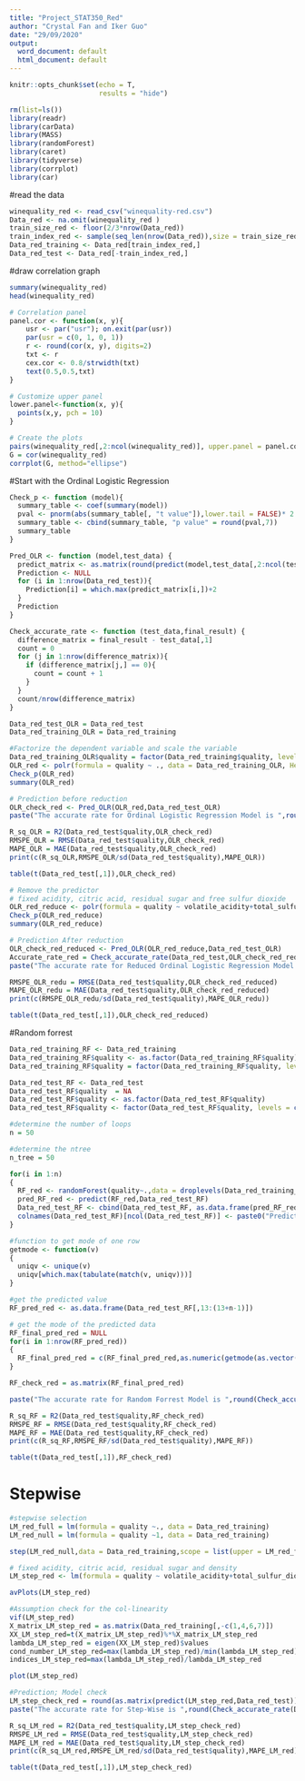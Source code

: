 ---
title: "Project_STAT350_Red"
author: "Crystal Fan and Iker Guo"
date: "29/09/2020"
output:
  word_document: default
  html_document: default
---
```{r setup, include=FALSE}
knitr::opts_chunk$set(echo = T,
                      results = "hide")
```

```{r,message =FALSE}
rm(list=ls())
library(readr)
library(carData)
library(MASS)
library(randomForest)
library(caret)
library(tidyverse)
library(corrplot)
library(car)
```

#read the data
```{r,message =FALSE}
winequality_red <- read_csv("winequality-red.csv")
Data_red <- na.omit(winequality_red )
train_size_red <- floor(2/3*nrow(Data_red))
train_index_red <- sample(seq_len(nrow(Data_red)),size = train_size_red)
Data_red_training <- Data_red[train_index_red,]
Data_red_test <- Data_red[-train_index_red,]
```

#draw correlation graph
```{r, fig.show='hide'}
summary(winequality_red)
head(winequality_red)

# Correlation panel
panel.cor <- function(x, y){
    usr <- par("usr"); on.exit(par(usr))
    par(usr = c(0, 1, 0, 1))
    r <- round(cor(x, y), digits=2)
    txt <- r
    cex.cor <- 0.8/strwidth(txt)
    text(0.5,0.5,txt)
}

# Customize upper panel
lower.panel<-function(x, y){
  points(x,y, pch = 10)
}

# Create the plots
pairs(winequality_red[,2:ncol(winequality_red)], upper.panel = panel.cor,lower.panel = lower.panel)
G = cor(winequality_red)
corrplot(G, method="ellipse")
```

#Start with the Ordinal Logistic Regression
```{r}
Check_p <- function (model){
  summary_table <- coef(summary(model))
  pval <- pnorm(abs(summary_table[, "t value"]),lower.tail = FALSE)* 2
  summary_table <- cbind(summary_table, "p value" = round(pval,7))
  summary_table 
}

Pred_OLR <- function (model,test_data) {
  predict_matrix <- as.matrix(round(predict(model,test_data[,2:ncol(test_data)],type = "p"), 3))
  Prediction <- NULL
  for (i in 1:nrow(Data_red_test)){
    Prediction[i] = which.max(predict_matrix[i,])+2
  }
  Prediction
}

Check_accurate_rate <- function (test_data,final_result) {
  difference_matrix = final_result - test_data[,1]
  count = 0
  for (j in 1:nrow(difference_matrix)){
    if (difference_matrix[j,] == 0){
      count = count + 1
    }
  }
  count/nrow(difference_matrix)
}

Data_red_test_OLR = Data_red_test
Data_red_training_OLR = Data_red_training

#Factorize the dependent variable and scale the variable
Data_red_training_OLR$quality = factor(Data_red_training$quality, levels = c("3","4","5","6","7","8"),ordered = TRUE)
OLR_red <- polr(formula = quality ~ ., data = Data_red_training_OLR, Hess = TRUE)
Check_p(OLR_red)
summary(OLR_red)

# Prediction before reduction 
OLR_check_red <- Pred_OLR(OLR_red,Data_red_test_OLR)
paste("The accurate rate for Ordinal Logistic Regression Model is ",round(Check_accurate_rate(Data_red_test,OLR_check_red),5))

R_sq_OLR = R2(Data_red_test$quality,OLR_check_red)
RMSPE_OLR = RMSE(Data_red_test$quality,OLR_check_red)
MAPE_OLR = MAE(Data_red_test$quality,OLR_check_red)
print(c(R_sq_OLR,RMSPE_OLR/sd(Data_red_test$quality),MAPE_OLR))

table(t(Data_red_test[,1]),OLR_check_red)

# Remove the predictor
# fixed acidity, citric acid, residual sugar and free sulfur dioxide
OLR_red_reduce <- polr(formula = quality ~ volatile_acidity+total_sulfur_dioxide+chlorides+density+pH +sulphates+alcohol , data = Data_red_training_OLR, Hess = TRUE)
Check_p(OLR_red_reduce)
summary(OLR_red_reduce)

# Prediction After reduction
OLR_check_red_reduced <- Pred_OLR(OLR_red_reduce,Data_red_test_OLR)
Accurate_rate_red = Check_accurate_rate(Data_red_test,OLR_check_red_reduced) 
paste("The accurate rate for Reduced Ordinal Logistic Regression Model is ",round(Check_accurate_rate(Data_red_test,OLR_check_red_reduced),5))

RMSPE_OLR_redu = RMSE(Data_red_test$quality,OLR_check_red_reduced)
MAPE_OLR_redu = MAE(Data_red_test$quality,OLR_check_red_reduced)
print(c(RMSPE_OLR_redu/sd(Data_red_test$quality),MAPE_OLR_redu))

table(t(Data_red_test[,1]),OLR_check_red_reduced)
```

#Random forrest
```{r}
Data_red_training_RF <- Data_red_training
Data_red_training_RF$quality <- as.factor(Data_red_training_RF$quality)
Data_red_training_RF$quality = factor(Data_red_training_RF$quality, levels = c("3","4","5","6","7","8"),ordered = TRUE)

Data_red_test_RF <- Data_red_test
Data_red_test_RF$quality  = NA
Data_red_test_RF$quality <- as.factor(Data_red_test_RF$quality)
Data_red_test_RF$quality <- factor(Data_red_test_RF$quality, levels = c("3","4","5","6","7","8"),ordered = TRUE)

#determine the number of loops
n = 50

#determine the ntree
n_tree = 50

for(i in 1:n)
{
  RF_red <- randomForest(quality~.,data = droplevels(Data_red_training_RF), ntree = n_tree, nPerm = 10,mtry = 4)
  pred_RF_red <- predict(RF_red,Data_red_test_RF)
  Data_red_test_RF <- cbind(Data_red_test_RF, as.data.frame(pred_RF_red))
  colnames(Data_red_test_RF)[ncol(Data_red_test_RF)] <- paste0("Prediction",i)
}

#function to get mode of one row
getmode <- function(v) 
{
  uniqv <- unique(v)
  uniqv[which.max(tabulate(match(v, uniqv)))]
}

#get the predicted value
RF_pred_red <- as.data.frame(Data_red_test_RF[,13:(13+n-1)])

# get the mode of the predicted data
RF_final_pred_red = NULL
for(i in 1:nrow(RF_pred_red))
{
  RF_final_pred_red = c(RF_final_pred_red,as.numeric(getmode(as.vector(unlist(RF_pred_red[i,])))))
}

RF_check_red = as.matrix(RF_final_pred_red)

paste("The accurate rate for Random Forrest Model is ",round(Check_accurate_rate(Data_red_test,RF_check_red),5))

R_sq_RF = R2(Data_red_test$quality,RF_check_red)
RMSPE_RF = RMSE(Data_red_test$quality,RF_check_red)
MAPE_RF = MAE(Data_red_test$quality,RF_check_red)
print(c(R_sq_RF,RMSPE_RF/sd(Data_red_test$quality),MAPE_RF))

table(t(Data_red_test[,1]),RF_check_red)

```

# Stepwise
```{r, fig.show='hide'}
#stepwise selection
LM_red_full = lm(formula = quality ~., data = Data_red_training) 
LM_red_null = lm(formula = quality ~1, data = Data_red_training) 

step(LM_red_null,data = Data_red_training,scope = list(upper = LM_red_full),direction = "both")

# fixed acidity, citric acid, residual sugar and density  
LM_step_red <- lm(formula = quality ~ volatile_acidity+total_sulfur_dioxide+chlorides+free_sulfur_dioxide+pH +sulphates+alcohol, data = Data_red_training)

avPlots(LM_step_red)

#Assumption check for the col-linearity 
vif(LM_step_red)
X_matrix_LM_step_red = as.matrix(Data_red_training[,-c(1,4,6,7)])
XX_LM_step_red=t(X_matrix_LM_step_red)%*%X_matrix_LM_step_red
lambda_LM_step_red = eigen(XX_LM_step_red)$values
cond_number_LM_step_red=max(lambda_LM_step_red)/min(lambda_LM_step_red)
indices_LM_step_red=max(lambda_LM_step_red)/lambda_LM_step_red

plot(LM_step_red)

#Prediction; Model check 
LM_step_check_red = round(as.matrix(predict(LM_step_red,Data_red_test)),0)
paste("The accurate rate for Step-Wise is ",round(Check_accurate_rate(Data_red_test,LM_step_check_red),5))

R_sq_LM_red = R2(Data_red_test$quality,LM_step_check_red)
RMSPE_LM_red = RMSE(Data_red_test$quality,LM_step_check_red)
MAPE_LM_red = MAE(Data_red_test$quality,LM_step_check_red)
print(c(R_sq_LM_red,RMSPE_LM_red/sd(Data_red_test$quality),MAPE_LM_red))

table(t(Data_red_test[,1]),LM_step_check_red)
```


